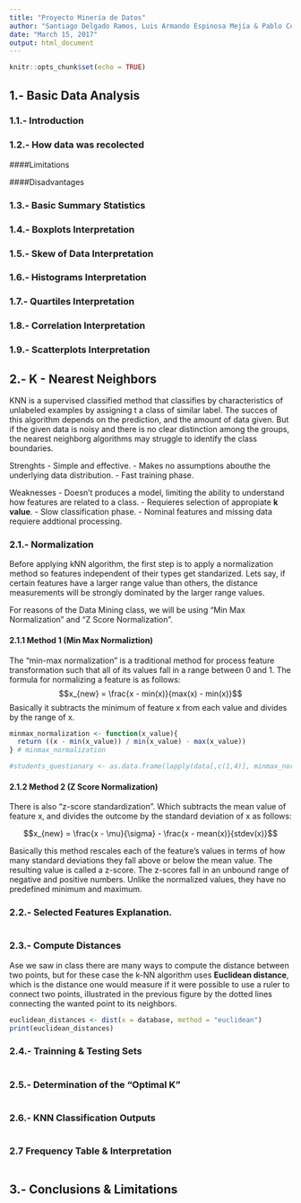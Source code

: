 ```yaml
---
title: "Proyecto Minería de Datos"
author: "Santiago Delgado Ramos, Luis Armando Espinosa Mejía & Pablo César Rodríguez Aguayo"
date: "March 15, 2017"
output: html_document
---
```


```r
knitr::opts_chunk$set(echo = TRUE)
```
<!-- Luis Espinosa --> 
## 1.- Basic Data Analysis

### 1.1.- Introduction 

### 1.2.- How data was recolected

####Limitations

####Disadvantages

### 1.3.- Basic Summary Statistics

### 1.4.- Boxplots Interpretation

### 1.5.- Skew of Data Interpretation

<!-- Santiago Delgado --> 
### 1.6.- Histograms Interpretation

### 1.7.- Quartiles Interpretation

### 1.8.- Correlation Interpretation

### 1.9.- Scatterplots Interpretation

<!-- Pablo Rodríguez --> 
## 2.- K - Nearest Neighbors
KNN is a supervised classified method that classifies by characteristics of unlabeled examples by assigning t
a class of similar label. The succes of this algorithm depends on the prediction, and the amount of data given.
But if the given data is noisy and there is no clear distinction among the groups, the nearest neighborg algorithms 
may struggle to identify the class boundaries.

Strenghts
- Simple and effective.
- Makes no assumptions abouthe the underlying data distribution.
- Fast training phase.

Weaknesses
- Doesn't produces a model, limiting the ability to understand how features are related to a class.
- Requieres selection of appropiate **k value**.
- Slow classification phase.
- Nominal features and missing data requiere addtional processing.


### 2.1.- Normalization
Before applying kNN algorithm, the first step is to apply a normalization method so features independent of their types get standarized. Lets say, if certain features have a larger range value than others, the distance measurements will be strongly dominated by the larger range values.  

For reasons of the Data Mining class, we will be using "Min Max Normalization" and "Z Score Normalization".

#### 2.1.1 Method 1 (Min Max Normaliztion)
The "min-max normalization" is a traditional method for process feature transformation such that all 
of its values fall in a range between 0 and 1. The formula for normalizing a feature is as follows:
$$x_{new} = \frac{x - min(x)}{max(x) - min(x)}$$
Basically it subtracts the minimum of feature x from each value and divides by the range of x.

```r
minmax_normalization <- function(x_value){
  return ((x - min(x_value)) / min(x_value) - max(x_value))
} # minmax_normalization

#students_questionary <- as.data.frame(lapply(data[,c(1,4)], minmax_normalizations))
```

#### 2.1.2 Method 2 (Z Score Normalization)
There is also "z-score standardization". Which subtracts the mean value of feature x, and divides the outcome by the standard deviation of x as follows:

$$x_{new} = \frac{x - \mu}{\sigma} - \frac{x - mean(x)}{stdev(x)}$$

Basically this method rescales each of the feature's values in terms of how many standard deviations they fall above or below the mean value. The resulting value is called a z-score. The z-scores fall in an unbound range of negative and positive numbers. Unlike the normalized values, they have no predefined minimum and maximum.

### 2.2.- Selected Features Explanation.

```r
```
### 2.3.- Compute Distances
Ase we saw in class there are many ways to compute the distance between two points, but for these case the k-NN
algorithm uses **Euclidean distance**, which is the distance one would measure if
it were possible to use a ruler to connect two points, illustrated in the previous
figure by the dotted lines connecting the wanted point to its neighbors.

```r
euclidean_distances <- dist(x = database, method = "euclidean")
print(euclidean_distances)
```

### 2.4.- Trainning & Testing Sets
```r

```

### 2.5.- Determination of the "Optimal K"
```r

```

### 2.6.- KNN Classification Outputs
```r

```

### 2.7 Frequency Table & Interpretation
```r

```
<!-- Santiago Delgado --> 
## 3.- Conclusions & Limitations
```r

```
